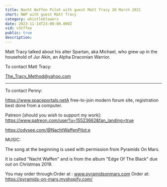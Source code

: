 ```yaml
---
title: Nacht Waffen Pilot with guest Matt Tracy 20 March 2021
short: NWP with guest Matt Tracy
category: whistleblowers
date: 2023-11-14T23:00:00.000Z
vid: v3tffae
public: true
description:
---
```

Matt Tracy talked about his alter Spartan, aka Michael, who grew up in the household of Jur Akin, an Alpha Draconian Warrior.

To contact Matt Tracy:

The_Tracy_Method@yahoo.com
***
To contact Penny:

https://www.spaceportals.net​​A free-to-join modern forum site, registration best done from a computer.

Patreon [should you wish to support my work]: https://www.patreon.com/user?u=15523662&fan_landing=true

https://odysee.com/@NachtWaffenPilot:e

MUSIC:

The song at the beginning is used with permission from Pyramids On Mars.

It is called "Nacht Waffen" and is from the album "Edge Of The Black" due out on Christmas 2019.

You may order through:Order at : www.pyramidsonmars.com Order at: https://pyramids-on-mars.myshopify.com/
